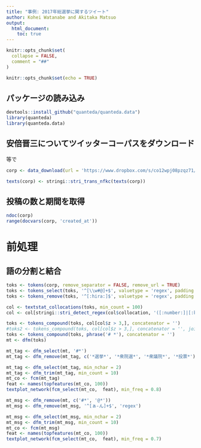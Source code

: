 ```yaml
---
title: "事例: 2017年総選挙に関するツイート"
author: Kohei Watanabe and Akitaka Matsuo
output: 
  html_document:
    toc: true
---
```


```r
knitr::opts_chunk$set(
  collapse = FALSE,
  comment = "##"
)
```


```r
knitr::opts_chunk$set(echo = TRUE)
```

## パッケージの読み込み
```r
devtools::install_github("quanteda/quanteda.data")
library(quanteda)
library(quanteda.data)
```


## 安倍晋三についてツイッターコーパスをダウンロード
等で
```r
corp <- data_download(url = 'https://www.dropbox.com/s/co12wpj08pzqz71/data_corpus_election2017tweets.rds?dl=1')

texts(corp) <- stringi::stri_trans_nfkc(texts(corp))


```


## 投稿の数と期間を取得
```r
ndoc(corp)
range(docvars(corp, 'created_at'))
```


# 前処理

## 語の分割と結合

```r

toks <- tokens(corp, remove_separator = FALSE, remove_url = TRUE)
toks <- tokens_select(toks, '^[\\w#@]+$', valuetype = 'regex', padding = TRUE)
toks <- tokens_remove(toks, '^[:hira:]$', valuetype = 'regex', padding = TRUE)

col <- textstat_collocations(toks, min_count = 100)
col <- col[stringi::stri_detect_regex(col$collocation, '([:number:]|[:kana:]|[:han:])'),]

toks <- tokens_compound(toks, col[col$z > 3,], concatenator = '')
#toks2 <- tokens_compound(toks, col[col$z > 3,], concatenator = '', join = FALSE)
toks <- tokens_compound(toks, phrase('# *'), concatenator = '')
mt <- dfm(toks)
```

```r
mt_tag <- dfm_select(mt, '#*')
mt_tag <- dfm_remove(mt_tag, c('*選挙*', '*衆院選*', '*衆議院*', '*投票*'))

mt_tag <- dfm_select(mt_tag, min_nchar = 2)
mt_tag <- dfm_trim(mt_tag, min_count = 10)
mt_co <- fcm(mt_tag)
feat <- names(topfeatures(mt_co, 100))
textplot_network(fcm_select(mt_co,  feat), min_freq = 0.8)
```

```r
mt_msg <- dfm_remove(mt, c('#*', '@*'))
mt_msg <- dfm_remove(mt_msg, '^[ぁ-ん]+$', 'regex')

mt_msg <- dfm_select(mt_msg, min_nchar = 2)
mt_msg <- dfm_trim(mt_msg, min_count = 10)
mt_co <- fcm(mt_msg)
feat <- names(topfeatures(mt_co, 100))
textplot_network(fcm_select(mt_co,  feat), min_freq = 0.7)

```

